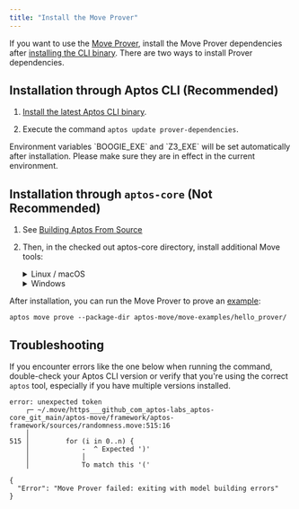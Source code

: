 ```yaml
---
title: "Install the Move Prover"
---
```









If you want to use the [Move Prover](/build/smart-contracts/prover), install the Move Prover dependencies after [installing the CLI binary](/build/cli/setup-cli/.).
There are two ways to install Prover dependencies.

## Installation through Aptos CLI (Recommended)

1. [Install the latest Aptos CLI binary](/build/cli/install-cli/install-cli-mac).

2. Execute the command `aptos update prover-dependencies`.

<Aside type="note">
  Environment variables `BOOGIE_EXE` and `Z3_EXE` will be set automatically after installation. Please make sure
  they are in effect in the current environment.
</Aside>

## Installation through `aptos-core` (Not Recommended)

1. See [Building Aptos From Source](/network/nodes/building-from-source)

2. Then, in the checked out aptos-core directory, install additional Move tools:

   <details>
     <summary>Linux / macOS</summary>

     1. Open a Terminal session.
     2. Run the dev setup script to prepare your environment: `./scripts/dev_setup.sh -yp`
     3. Update your current shell environment: `source ~/.profile`

     <Aside type="note" emoji="ℹ️">
       `dev_setup.sh -p` updates your `~./profile` with environment variables to support the installed Move Prover tools. You may need to set `.bash_profile` or `.zprofile` or other setup files for your shell.
     </Aside>
   </details>

   <details>
     <summary>Windows</summary>

     1. Open a PowerShell terminal as an administrator.
     2. Run the dev setup script to prepare your environment: `PowerShell -ExecutionPolicy Bypass -File ./scripts/windows_dev_setup.ps1 -y`
   </details>

After installation, you can run the Move Prover to prove an [example](https://github.com/aptos-labs/aptos-core/tree/main/aptos-move/move-examples/hello_prover):

```shellscript filename="Terminal"
aptos move prove --package-dir aptos-move/move-examples/hello_prover/
```

## Troubleshooting

If you encounter errors like the one below when running the command, double-check your Aptos CLI version or verify that you&apos;re using the correct `aptos` tool, especially if you have multiple versions installed.

```shellscript filename="Terminal
error: unexpected token
    ┌─ ~/.move/https___github_com_aptos-labs_aptos-core_git_main/aptos-move/framework/aptos-framework/sources/randomness.move:515:16
    │
515 │         for (i in 0..n) {
    │             -  ^ Expected ')'
    │             │
    │             To match this '('

{
  "Error": "Move Prover failed: exiting with model building errors"
}
```
